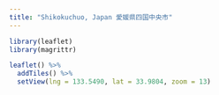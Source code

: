 ```yaml
---
title: "Shikokuchuo, Japan 愛媛県四国中央市"
---
```


```r

library(leaflet)
library(magrittr)

leaflet() %>%
  addTiles() %>%
  setView(lng = 133.5490, lat = 33.9804, zoom = 13)

```

